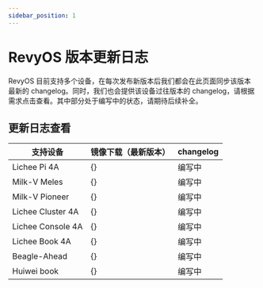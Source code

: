```yaml
---
sidebar_position: 1
---
```


# RevyOS 版本更新日志

RevyOS 目前支持多个设备，在每次发布新版本后我们都会在此页面同步该版本最新的 changelog。同时，我们也会提供该设备过往版本的 changelog，请根据需求点击查看。其中部分处于编写中的状态，请期待后续补全。

## 更新日志查看



| 支持设备          | 镜像下载（最新版本） | changelog |
| ----------------- | ----------|--------------------------------------------- |
| Lichee Pi 4A      | {<DownloadLink device="Lichee Pi 4A" />}       | 编写中 |
| Milk-V Meles      | {<DownloadLink device="Milk-V Meles" />}       | 编写中 |
| Milk-V Pioneer    | {<DownloadLink device="Milk-V Pioneer" />}     | 编写中 |
| Lichee Cluster 4A | {<DownloadLink device="Lichee Cluster 4A" />}  | 编写中 |
| Lichee Console 4A | {<DownloadLink device="Lichee Console 4A" />}  | 编写中 |
| Lichee Book 4A    | {<DownloadLink device="Lichee Book 4A" />}     | 编写中 |
| Beagle-Ahead      | {<DownloadLink device="Beagle-Ahead" />}       | 编写中 |
| Huiwei book       | {<DownloadLink device="Huiwei book" />}        | 编写中 |

